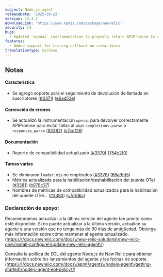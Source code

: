 ```yaml
---
subject: Node.js agent
releaseDate: '2025-09-22'
version: 13.3.3
downloadLink: 'https://www.npmjs.com/package/newrelic'
security: []
bugs:
  - Updated `openai` instrumentation to properly return APIPromise to avoid crashing when using `completions.parse` or `responses.parse`
features:
  - Added support for tracing callback on subscribers
translationType: machine
---
```


## Notas

#### Característica

* Se agregó soporte para el seguimiento de devolución de llamada en suscriptores ([#3371](https://github.com/newrelic/node-newrelic/pull/3371)) ([e6ad52e](https://github.com/newrelic/node-newrelic/commit/e6ad52e1f897ec757e90f9fc12f592e1c6eec2fe))

#### Corrección de errores

* Se actualizó la instrumentación `openai` para devolver correctamente APIPromise para evitar fallas al usar `completions.parse` o `responses.parse` ([#3382](https://github.com/newrelic/node-newrelic/pull/3382)) ([c7ccf26](https://github.com/newrelic/node-newrelic/commit/c7ccf260ffc9c788bde73b43231b716199724d09))

#### Documentación

* Reporte de compatibilidad actualizado ([#3370](https://github.com/newrelic/node-newrelic/pull/3370)) ([754c2f0](https://github.com/newrelic/node-newrelic/commit/754c2f089339268fb73a3ff7765a630ea8982d0d))

#### Tareas varias

* Se eliminaron `loader.mjs` no empleados ([#3376](https://github.com/newrelic/node-newrelic/pull/3376)) ([66a9fd5](https://github.com/newrelic/node-newrelic/commit/66a9fd543d1a7854b7405c7b5b884d8a71773b85))
* Métrica actualizada para la habilitación/deshabilitación del puente OTel ([#3381](https://github.com/newrelic/node-newrelic/pull/3381)) ([b976c37](https://github.com/newrelic/node-newrelic/commit/b976c376fe187bda5bde1b8cd4b86a7de86fe4f9))
* Nombres de métricas de compatibilidad actualizados para la habilitación del puente OTel… ([#3383](https://github.com/newrelic/node-newrelic/pull/3383)) ([c7c1d6c](https://github.com/newrelic/node-newrelic/commit/c7c1d6c942c6b53fd944e2259b42d1e7e7be483a))

### Declaración de apoyo:

Recomendamos actualizar a la última versión del agente tan pronto como esté disponible. Si no puede actualizar a la última versión, actualice su agente a una versión que no tenga más de 90 días de antigüedad. Obtenga más información sobre cómo mantener al agente actualizado. ([https:\\/\\/docs.newrelic.com\\/docs\\/new-relic-solutions\\/new-relic-one\\/install-configure\\/update-new-relic-agent\\/](https://docs.newrelic.com/docs/new-relic-solutions/new-relic-one/install-configure/update-new-relic-agent/))

Consulte la política de EOL del agente Node.js de New Relic para obtener información sobre los lanzamientos del agente y las fechas de soporte. ([https:\\/\\/docs.newrelic.com\\/docs\\/apm\\/agents\\/nodejs-agent\\/getting-started\\/nodejs-agent-eol-policy\\/](https://docs.newrelic.com/docs/apm/agents/nodejs-agent/getting-started/nodejs-agent-eol-policy/))